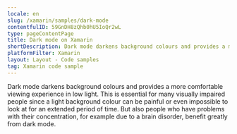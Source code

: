 ```yaml
---
locale: en
slug: /xamarin/samples/dark-mode
contentfulID: 59GnDH8zQhb0hU5IoQr2wL
type: pageContentPage
title: Dark mode on Xamarin
shortDescription: Dark mode darkens background colours and provides a more comfortable viewing experience in low light.
platformFilter: Xamarin
layout: Layout - Code samples
tag: Xamarin code sample
---
```


Dark mode darkens background colours and provides a more comfortable viewing experience in low light. This is essential for many visually impaired people since a light background colour can be painful or even impossible to look at for an extended period of time. But also people who have problems with their concentration, for example due to a brain disorder, benefit greatly from dark mode.

<CodeSample id="screen-dark-mode" locale="en" platform="xamarin"/>